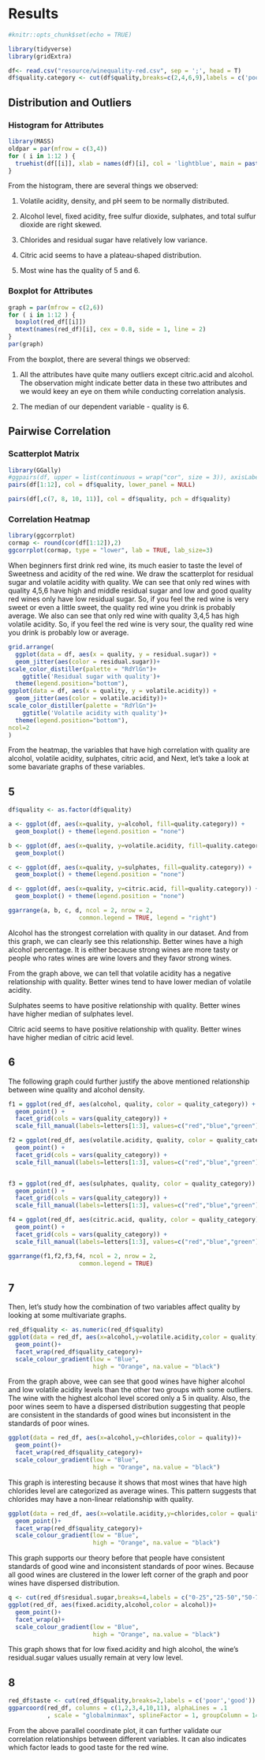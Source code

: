 # Results

```r
#knitr::opts_chunk$set(echo = TRUE)
```

```r
library(tidyverse)
library(gridExtra)

df<- read.csv("resource/winequality-red.csv", sep = ';', head = T)
df$quality.category <- cut(df$quality,breaks=c(2,4,6,9),labels = c('poor','average','good'))
```

## Distribution and Outliers

### Histogram for Attributes
```r
library(MASS)
oldpar = par(mfrow = c(3,4))
for ( i in 1:12 ) {
  truehist(df[[i]], xlab = names(df)[i], col = 'lightblue', main = paste("Average =", signif(mean(df[[i]]),3)))
}
```

From the histogram, there are several things we observed:

1. Volatile acidity, density, and pH seem to be normally distributed.

2. Alcohol level, fixed acidity, free sulfur dioxide, sulphates, and total sulfur dioxide are right skewed.

3. Chlorides and residual sugar have relatively low variance.

4. Citric acid seems to have a plateau-shaped distribution.

5. Most wine has the quality of 5 and 6.


### Boxplot for Attributes
```r
graph = par(mfrow = c(2,6))
for ( i in 1:12 ) {
  boxplot(red_df[[i]])
  mtext(names(red_df)[i], cex = 0.8, side = 1, line = 2)
}
par(graph)
```

From the boxplot, there are several things we observed:

1. All the attributes have quite many outliers except citric.acid and alcohol. The observation might indicate better data in these two attributes and we would keey an eye on them while conducting correlation analysis.

2. The median of our dependent variable - quality is 6.


## Pairwise Correlation 

### Scatterplot Matrix
```r
library(GGally)
#ggpairs(df, upper = list(continuous = wrap("cor", size = 3)), axisLabels="none", progress = FALSE)
pairs(df[1:12], col = df$quality, lower_panel = NULL)
```
```r
pairs(df[,c(7, 8, 10, 11)], col = df$quality, pch = df$quality)
```

### Correlation Heatmap
```r
library(ggcorrplot)
cormap <- round(cor(df[1:12]),2)
ggcorrplot(cormap, type = "lower", lab = TRUE, lab_size=3)
```

When beginners first drink red wine, its much easier to taste the level of Sweetness and acidity of the red wine. We draw the scatterplot for residual sugar and volatile acidity with quality. We can see that only red wines with quality 4,5,6 have high and middle residual sugar and low and good quality red wines only have low residual sugar. So, if you feel the red wine is very sweet or even a little sweet, the quality red wine you drink is probably average.
We also can see that only red wine with quality 3,4,5 has high volatile acidity. So, if you feel the red wine is very sour, the quality red wine you drink is probably low or average.

```r
grid.arrange(
  ggplot(data = df, aes(x = quality, y = residual.sugar)) +
  geom_jitter(aes(color = residual.sugar))+
scale_color_distiller(palette = "RdYlGn")+
    ggtitle('Residual sugar with quality')+
  theme(legend.position="bottom"),
ggplot(data = df, aes(x = quality, y = volatile.acidity)) +
  geom_jitter(aes(color = volatile.acidity))+
scale_color_distiller(palette = "RdYlGn")+
    ggtitle('Volatile acidity with quality')+
  theme(legend.position="bottom"),
ncol=2
)
```

From the heatmap, the variables that have high correlation with quality are alcohol, volatile acidity, sulphates,  citric acid, and 
Next, let's take a look at some bavariate graphs of these variables.


## 5
```r
df$quality <- as.factor(df$quality)

a <- ggplot(df, aes(x=quality, y=alcohol, fill=quality.category)) + 
  geom_boxplot() + theme(legend.position = "none")

b <- ggplot(df, aes(x=quality, y=volatile.acidity, fill=quality.category)) + 
  geom_boxplot() 

c <- ggplot(df, aes(x=quality, y=sulphates, fill=quality.category)) + 
  geom_boxplot() + theme(legend.position = "none")

d <- ggplot(df, aes(x=quality, y=citric.acid, fill=quality.category)) + 
  geom_boxplot() + theme(legend.position = "none")

ggarrange(a, b, c, d, ncol = 2, nrow = 2,
                    common.legend = TRUE, legend = "right")
```


Alcohol has the strongest correlation with quality in our dataset. And from this graph, we can clearly see this relationship. Better wines have a high alcohol percentage. It is either because strong wines are more tasty or people who rates wines are wine lovers and they favor strong wines.



From the graph above, we can tell that volatile acidity has a negative relationship with quality. Better wines tend to have lower median of volatile acidity.

Sulphates seems to have positive relationship with quality. Better wines have higher median of sulphates level.

Citric acid seems to have positive relationship with quality. Better wines have higher median of citric acid level.

## 6 
The following graph could further justify the above mentioned relationship between wine quality and alcohol density. 
```r
f1 = ggplot(red_df, aes(alcohol, quality, color = quality_category)) + 
  geom_point() + 
  facet_grid(cols = vars(quality_category)) +
  scale_fill_manual(labels=letters[1:3], values=c("red","blue","green"))

f2 = ggplot(red_df, aes(volatile.acidity, quality, color = quality_category)) + 
  geom_point() + 
  facet_grid(cols = vars(quality_category)) +
  scale_fill_manual(labels=letters[1:3], values=c("red","blue","green"))


f3 = ggplot(red_df, aes(sulphates, quality, color = quality_category)) + 
  geom_point() + 
  facet_grid(cols = vars(quality_category)) +
  scale_fill_manual(labels=letters[1:3], values=c("red","blue","green"))

f4 = ggplot(red_df, aes(citric.acid, quality, color = quality_category)) + 
  geom_point() + 
  facet_grid(cols = vars(quality_category)) +
  scale_fill_manual(labels=letters[1:3], values=c("red","blue","green"))

ggarrange(f1,f2,f3,f4, ncol = 2, nrow = 2,
                    common.legend = TRUE)

```


## 7
Then, let's study how the combination of two variables affect quality by looking at some multivariate graphs.

```r
red_df$quality <- as.numeric(red_df$quality)
ggplot(data = red_df, aes(x=alcohol,y=volatile.acidity,color = quality))+
  geom_point()+
  facet_wrap(red_df$quality_category)+
  scale_colour_gradient(low = "Blue",
                        high = "Orange", na.value = "black")

```

From the graph above, wee can see that good wines have higher alcohol and low volatile acidity levels than the other two groups with some outliers. The wine with the highest alcohol level scored only a 5 in quality.
Also, the poor wines seem to have a dispersed distribution suggesting that people are consistent in the standards of good wines but inconsistent in the standards of poor wines.

```r
ggplot(data = red_df, aes(x=alcohol,y=chlorides,color = quality))+
  geom_point()+
  facet_wrap(red_df$quality_category)+
  scale_colour_gradient(low = "Blue",
                        high = "Orange", na.value = "black")
```

This graph is interesting because it shows that most wines that have high chlorides level are categorized as average wines. This pattern suggests that chlorides may have a non-linear relationship with quality.

```r
ggplot(data = red_df, aes(x=volatile.acidity,y=chlorides,color = quality))+
  geom_point()+
  facet_wrap(red_df$quality_category)+
  scale_colour_gradient(low = "Blue",
                        high = "Orange", na.value = "black")
```

This graph supports our theory before that people have consistent standards of good wine and inconsistent standards of poor wines. Because all good wines are clustered in the lower left corner of the graph and poor wines have dispersed distribution.



```r
q <- cut(red_df$residual.sugar,breaks=4,labels = c("0-25","25-50","50-75","75-100"))
ggplot(red_df, aes(fixed.acidity,alcohol,color = alcohol))+
  geom_point()+
  facet_wrap(q)+
  scale_colour_gradient(low = "Blue",
                        high = "Orange", na.value = "black")
```
This graph shows that for low fixed.acidity and high alcohol, the wine's residual.sugar values usually remain at very low level. 


## 8
```r
red_df$taste <- cut(red_df$quality,breaks=2,labels = c('poor','good'))
ggparcoord(red_df, columns = c(1,2,3,4,10,11), alphaLines = .1
           , scale = "globalminmax", splineFactor = 1, groupColumn = 14)
```
From the above parallel coordinate plot, it can further validate our correlation relationships between different variables. It can also indicates which factor leads to good taste for the red wine. 








